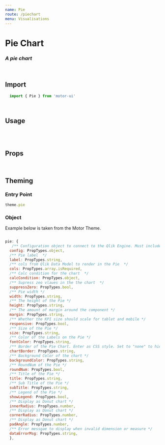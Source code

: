```yaml
---
name: Pie
route: /piechart
menu: Visualisations
---
```


<h1 style={{ margin: '0px' }}>Pie Chart</h1>
<h3 style={{ margin: '0px' }}><em>A pie chart</em></h3>

<br />

## Import

```javascript
  import { Pie } from 'motor-ui'
```

<br />

## Usage


<Playground>
<Motor config={config}>  
  <Pie
    title='Pie Chart'
    cols={[
      { qField: 'country', qLabel: 'Country' },
      { qField: '=Count(winery)', qLabel: 'No of Wineries' }
    ]}
  />
</Motor>

</Playground>

<br />

<Playground>
<Motor config={config}>  
  <Pie
    size='small'
    title='Donut Chart'
    subTitle='Sub Title'
    cols={[
      { qField: 'province', qLabel: 'Province' },
      { qField: '=Count(winery)', qLabel: 'No of Wineries' }
    ]}
    innerRadius={55}
    cornerRadius={5}
    padAngle={0.03}
    showLabels="outside"
  />
</Motor>
</Playground>

<br />

## Props

<Props of={Pie} />

<br />

## Theming


### Entry Point

```javascript
theme.pie
```

### Object

Example below is taken from the Motor Theme.

```javascript

pie: {
   /** Configuration object to connect to the Qlik Engine. Must include Qlik site URL and an App name */
  config: PropTypes.object,
  /** Pie label  */
  label: PropTypes.string,
  /** cols from Qlik Data Model to render in the Pie  */
  cols: PropTypes.array.isRequired,
  /** Calc condition for the chart  */
  calcCondition: PropTypes.object,
  /** Supress zeo vlaues in the the chart  */
  suppressZero: PropTypes.bool,
  /** Pie width */
  width: PropTypes.string,
  /** The height of the Pie */
  height: PropTypes.string,
  /** The amount of margin around the component */
  margin: PropTypes.string,
  /** Whether the KPI size should scale for tablet and mobile */
  responsive: PropTypes.bool,
  /** Size of the Pie */
  size: PropTypes.string,
  /** Color of the Labels on the Pie */
  fontColor: PropTypes.string,
  /** Border of the Pie Chart. Enter as CSS style. Set to "none" to hide border */
  chartBorder: PropTypes.string,
  /** Background Color of the chart */
  backgroundColor: PropTypes.string,
  /** RoundNum of the Pie */
  roundNum: PropTypes.bool,
  /** Title of the Pie */
  title: PropTypes.string,
  /** Sub Title of the Pie */
  subTitle: PropTypes.string,
  /** Legend of the Pie */
  showLegend: PropTypes.bool,
  /** Display as Donut chart */
  innerRadius: PropTypes.number,
  /** Display as Donut chart */
  cornerRadius: PropTypes.number,
  /** Display as Donut chart */
  padAngle: PropTypes.number,
  /** Error messgae to display when invalid dimension or measure */
  dataErrorMsg: PropTypes.string,
  },

```
